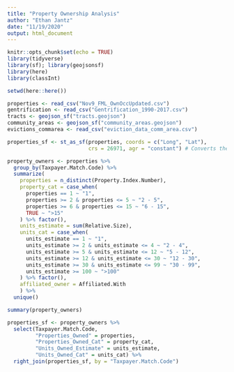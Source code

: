 ```yaml
---
title: "Property Ownership Analysis"
author: "Ethan Jantz"
date: "11/19/2020"
output: html_document
---
```


```r
knitr::opts_chunk$set(echo = TRUE)
library(tidyverse)
library(sf); library(geojsonsf)
library(here)
library(classInt)

setwd(here::here())

properties <- read_csv("Nov9_FML_OwnOccUpdated.csv")
gentrification <- read_csv("Gentrification_1990-2017.csv")
tracts <- geojson_sf("tracts.geojson")
community_areas <- geojson_sf("community_areas.geojson")
evictions_commarea <- read_csv("eviction_data_comm_area.csv")
```

```r
properties_sf <- st_as_sf(properties, coords = c("Long", "Lat"),
                          crs = 26971, agr = "constant") # Converts the df to an sf for spatial analysis
```

```r
property_owners <- properties %>%
  group_by(Taxpayer.Match.Code) %>%
  summarize(
    properties = n_distinct(Property.Index.Number),
    property_cat = case_when(
      properties == 1 ~ "1",
      properties >= 2 & properties <= 5 ~ "2 - 5",
      properties >= 6 & properties <= 15 ~ "6 - 15",
      TRUE ~ ">15"
    ) %>% factor(),
    units_estimate = sum(Relative.Size),
    units_cat = case_when(
      units_estimate == 1 ~ "1",
      units_estimate >= 2 & units_estimate <= 4 ~ "2 - 4",
      units_estimate >= 5 & units_estimate <= 12 ~ "5 - 12",
      units_estimate >= 12 & units_estimate <= 30 ~ "12 - 30",
      units_estimate >= 30 & units_estimate <= 99 ~ "30 - 99",
      units_estimate >= 100 ~ ">100"
    ) %>% factor(),
    affiliated_owner = Affiliated.With
    ) %>%
  unique()

summary(property_owners)

properties_sf <- property_owners %>%
  select(Taxpayer.Match.Code, 
         "Properties_Owned" = properties,
         "Properties_Owned_Cat" = property_cat,
         "Units_Owned_Estimate" = units_estimate,
         "Units_Owned_Cat" = units_cat) %>%
  right_join(properties_sf, by = "Taxpayer.Match.Code")
```

